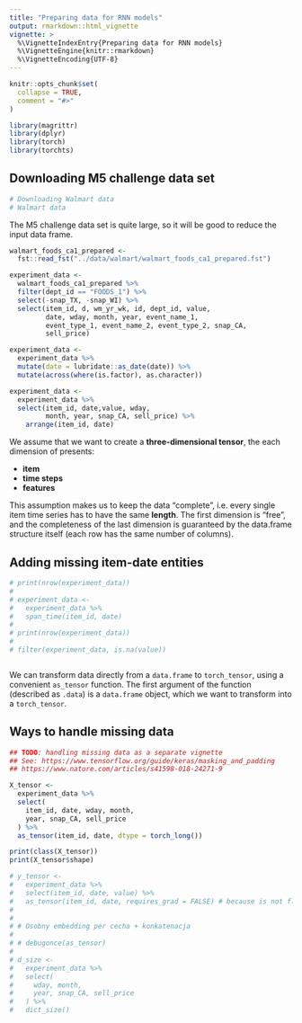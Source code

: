 ```yaml
---
title: "Preparing data for RNN models"
output: rmarkdown::html_vignette
vignette: >
  %\VignetteIndexEntry{Preparing data for RNN models}
  %\VignetteEngine{knitr::rmarkdown}
  %\VignetteEncoding{UTF-8}
---
```


```r
knitr::opts_chunk$set(
  collapse = TRUE,
  comment = "#>"
)
```

```r
library(magrittr)
library(dplyr)
library(torch)
library(torchts)
```

## Downloading M5 challenge data set
```r
# Downloading Walmart data
# Walmart data
```

The M5 challenge data set is quite large, so it will be good to reduce
the input data frame.

```r
walmart_foods_ca1_prepared <-
  fst::read_fst("../data/walmart/walmart_foods_ca1_prepared.fst")

experiment_data <-
  walmart_foods_ca1_prepared %>%
  filter(dept_id == "FOODS_1") %>%
  select(-snap_TX, -snap_WI) %>%
  select(item_id, d, wm_yr_wk, id, dept_id, value,
         date, wday, month, year, event_name_1,
         event_type_1, event_name_2, event_type_2, snap_CA,
         sell_price)

experiment_data <-
  experiment_data %>%
  mutate(date = lubridate::as_date(date)) %>%
  mutate(across(where(is.factor), as.character))

experiment_data <-
  experiment_data %>%
  select(item_id, date,value, wday,
         month, year, snap_CA, sell_price) %>% 
    arrange(item_id, date)
```

We assume that we want to create a **three-dimensional tensor**, the each dimension of 
presents:

* **item**
* **time steps**
* **features**

This assumption makes us to keep the data "complete", i.e. every single item time series 
has to have the same **length**. The first dimension is "free", and the completeness of 
the last dimension is guaranteed by the data.frame structure itself (each row has the same number of columns).

## Adding missing item-date entities
```r
# print(nrow(experiment_data))
# 
# experiment_data <- 
#   experiment_data %>% 
#   span_time(item_id, date)
# 
# print(nrow(experiment_data))
# 
# filter(experiment_data, is.na(value))
```
```r

```

We can transform data directly from a `data.frame` to `torch_tensor`,
using a convenient `as_tensor` function. The first argument of the function (described as `.data`) 
is a `data.frame` object, which we want to transform into a `torch_tensor`.


## Ways to handle missing data

```r

## TODO: handling missing data as a separate vignette
## See: https://www.tensorflow.org/guide/keras/masking_and_padding
## https://www.nature.com/articles/s41598-018-24271-9

X_tensor <-
  experiment_data %>%
  select(
    item_id, date, wday, month,
    year, snap_CA, sell_price
  ) %>%
  as_tensor(item_id, date, dtype = torch_long())

print(class(X_tensor))
print(X_tensor$shape)

# y_tensor <-
#   experiment_data %>%
#   select(item_id, date, value) %>%
#   as_tensor(item_id, date, requires_grad = FALSE) # because is not float
# 
# 
# # Osobny embedding per cecha + konkatenacja
# 
# # debugonce(as_tensor)
# 
# d_size <-
#   experiment_data %>%
#   select(
#     wday, month,
#     year, snap_CA, sell_price
#   ) %>%
#   dict_size()

```

